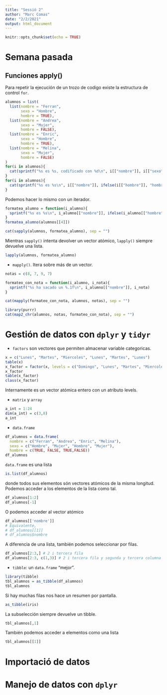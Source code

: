 ```yaml
---
title: "Sessió 2"
author: "Marc Comas"
date: "2/2/2021"
output: html_document
---
```


```r
knitr::opts_chunk$set(echo = TRUE)
```

# Semana pasada

## Funciones apply()

Para repetir la ejecución de un trozo de codigo existe la estructura de control `for`.

```r
alumnos = list(
  list(nombre = "Ferran",
       sexo = "Hombre",
       hombre = TRUE),
  list(nombre = "Andrea",
       sexo = "Mujer",
       hombre = FALSE),
  list(nombre = "Enric",
       sexo = "Hombre",
       hombre = TRUE),
  list(nombre = "Melina",
       sexo = "Mujer",
       hombre = FALSE)
)
for(i in alumnos){
  cat(sprintf("%s es %s, codificado con %d\n", i[["nombre"]], i[["sexo"]], i[["sexo"]] == "Mujer"))
}
for(i in alumnos){
  cat(sprintf("%s es %s\n", i[["nombre"]], ifelse(i[["hombre"]], "hombre", "mujer")))
}
```

Podemos hacer lo mismo con un iterador.

```r
formatea_alumno = function(i_alumno){
  sprintf("%s es %s\n", i_alumno[["nombre"]], ifelse(i_alumno[["hombre"]], "hombre", "mujer"))
}
formatea_alumno(alumnos[[4]])

cat(sapply(alumnos, formatea_alumno), sep = "")
```

Mientras `sapply()` intenta devolver un vector atómico, `lapply()` siempre devuelve una lista.

```r
lapply(alumnos, formatea_alumno)
```

* `mapply()`. Itera sobre más de un vector.

```r
notas = c(8, 7, 9, 7)

formateo_con_nota = function(i_alumno, i_nota){
  sprintf("%s ha sacado un %.1f\n", i_alumno[["nombre"]], i_nota)
}

cat(mapply(formateo_con_nota, alumnos, notas), sep = "")
```

```r
library(purrr)
cat(map2_chr(alumnos, notas, formateo_con_nota), sep = "")
```

# Gestión de datos con `dplyr` y `tidyr`

* `factors` son vectores que permiten almacenar variable categoricas.

```r
x = c("Lunes", "Martes", "Miercoles", "Lunes", "Martes", "Lunes")
table(x)
x_factor = factor(x, levels = c("Domingo", "Lunes", "Martes", "Miercoles", "Jueves", "Viernes", "Sabado"))
x_factor
table(x_factor)
class(x_factor)
```

Internamente es un vector atómica entero con un atributo levels.

* `matrix` y   `array`

```r
a_int = 1:24
dim(a_int) = c(3,8)
a_int
```

* `data.frame`

```r
df_alumnos = data.frame(
  nombre = c("Ferran", "Andrea", "Enric", "Melina"),
  sexo = c("Hombre", "Mujer", "Hombre", "Mujer"),
  hombre = c(TRUE, FALSE, TRUE,FALSE))
df_alumnos
```

`data.frame` es una lista

```r
is.list(df_alumnos)
```

donde todos sus elementos són vectores atómicos de la misma longitud. Podemos acceder a los elementos de la lista como tal.

```r
df_alumnos[1:2]
df_alumnos[-1]
```

O podemos acceder al vector atómico

```r
df_alumnos[['nombre']]
# Equivalente,
# df_alumnos[[1]]
# df_alumnos$nombre
```

A diferencia de una lista, también podemos seleccionar por filas.

```r
df_alumnos[2:3,] # 2 i tercera fila
df_alumnos[2:3, c(1,3)] # 2 i tercera fila y segunda y tercera columna
```

* `tibble`: un `data.frame` "mejor".

```r
library(tibble)
tbl_alumnos = as_tibble(df_alumnos)
tbl_alumnos
```

Si hay muchas filas nos hace un resumen por pantalla.

```r
as_tibble(iris)
```

La subselección siempre devuelve un tibble.

```r
tbl_alumnos[,1]
```

También podemos acceder a elementos como una lista

```r
tbl_alumnos[[1]]
```

# Importació de datos

# Manejo de datos con `dplyr`


